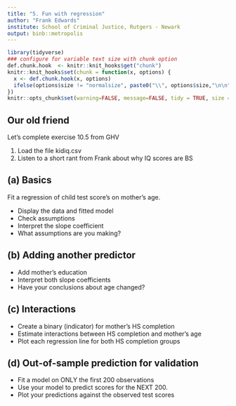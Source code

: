 ```yaml
---
title: "5. Fun with regression"
author: "Frank Edwards"
institute: School of Criminal Justice, Rutgers - Newark
output: binb::metropolis
---
```


```r
library(tidyverse)
### configure for variable text size with chunk option
def.chunk.hook  <- knitr::knit_hooks$get("chunk")
knitr::knit_hooks$set(chunk = function(x, options) {
  x <- def.chunk.hook(x, options)
  ifelse(options$size != "normalsize", paste0("\\", options$size,"\n\n", x, "\n\n \\normalsize"), x)
})
knitr::opts_chunk$set(warning=FALSE, message=FALSE, tidy = TRUE, size = "tiny")
```

## Our old friend

Let's complete exercise 10.5 from GHV

1. Load the file kidiq.csv
2. Listen to a short rant from Frank about why IQ scores are BS

## (a) Basics

Fit a regression of child test score's on mother's age. 

- Display the data and fitted model
- Check assumptions
- Interpret the slope coefficient
- What assumptions are you making? 

## (b) Adding another predictor

- Add mother's education
- Interpret both slope coefficients
- Have your conclusions about age changed?

## (c) Interactions 

- Create a binary (indicator) for mother's HS completion
- Estimate interactions between HS completion and mother's age
- Plot each regression line for both HS completion groups

## (d) Out-of-sample prediction for validation

- Fit a model on ONLY the first 200 observations 
- Use your model to predict scores for the NEXT 200. 
- Plot your predictions against the observed test scores
